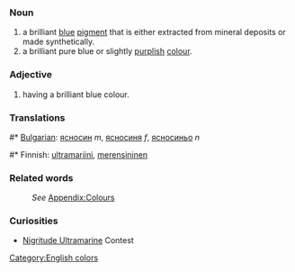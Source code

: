 ===Noun===
#a brilliant [[blue]] [[pigment]] that is either extracted from mineral deposits or made synthetically.
#a brilliant pure blue or slightly [[purple|purplish]] [[color|colour]].
===Adjective===
#having a brilliant blue colour.

===Translations===
#* [[Bulgarian]]: [[ясносин]] ''m'', [[ясносиня]] ''f'', [[ясносиньо]] ''n''
#* Finnish: [[ultramariini]], [[merensininen]]

===Related words===
:''See'' [[Wiktionary_Appendix:Colours|Appendix:Colours]]

===Curiosities===
*[http://nigritude-ultramarine-blog.blogspot.com/ Nigritude Ultramarine] Contest

[[Category:English colors]]